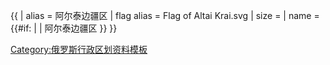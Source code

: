 {{ {{{1<noinclude>|country showdata</noinclude>}}}
| alias = 阿尔泰边疆区
| flag alias = Flag of Altai Krai.svg
| size = {{{size|}}}
| name = {{#if: {{{name|}}} | {{{name|}}} | 阿尔泰边疆区 }}
}}<noinclude>
[[Category:俄罗斯行政区划资料模板]]
</noinclude>